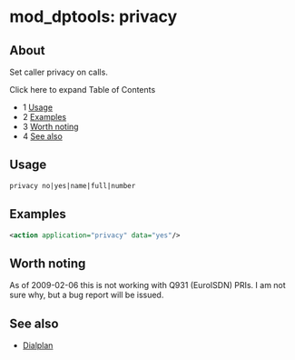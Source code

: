 
# mod_dptools: privacy 

 

## About

Set caller privacy on calls.

Click here to expand Table of Contents

* 1 [Usage](#usage)
* 2 [Examples](#examples)
* 3 [Worth noting](#worth-noting)
* 4 [See also](#see-also)

## Usage

```xml
privacy no|yes|name|full|number
```

## Examples

```xml
<action application="privacy" data="yes"/>
```

## Worth noting

As of 2009-02-06 this is not working with Q931 (EuroISDN) PRIs. I am not sure why, but a bug report will be issued.

## See also

* [Dialplan](../../Dialplan/index.mdx#about)


